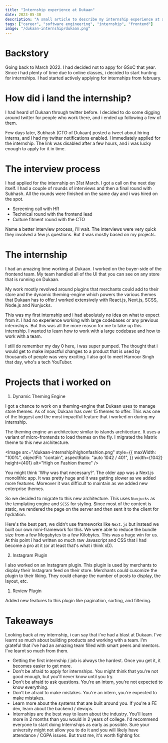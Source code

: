 ```yaml
---
title: "Internship experience at Dukaan"
date: 2023-05-30
description: "A small article to describe my internship experience at a startup - Dukaan."
tags: ["career", "software engineering", "internship", "frontend"]
image: "/dukaan-internship/dukaan.png"
---
```


# Backstory

Going back to March 2022. I had decided not to appy for GSoC that year.
Since i had plenty of time due to online classes, i decided to start hunting for internships.
I had started actively applying for internships from february.

# How did i land the internship?

I had heard of Dukaan through twitter before. I decided to do some digging around twitter for people who work there,
and i ended up following a few of them.

Few days later, Subhash (CTO of Dukaan) posted a tweet about hiring interns, and i had my twitter notifications enabled.
I immediately applied for the internship.
The link was disabled after a few hours, and i was lucky enough to apply for it in time.

# The interview process

I had applied for the internship on 31st March. I got a call on the next day itself.
I had a couple of rounds of interviews and then a final round with Subhash.
All the rounds were finished on the same day and i was hired on the spot.

- Screening call with HR
- Technical round with the frontend lead
- Culture fitment round with the CTO

Name a better interview process, i'll wait. The interviews were very quick they involved a few js questions.
But it was mostly based on my projects.

# The internship

I had an amazing time working at Dukaan. I worked on the buyer-side of the frontend team.
My team handled all of the UI that you can see on any store that is running on Dukaan.

My work mostly revolved around plugins that merchants could add to their store and the dynamic theming-engine
which powers the various themes that Dukaan has to offer.I worked extensively with React.js, Next.js, SCSS, Node.js and Nunjucks.

This was my first internship and i had absolutely no idea on what to expect from it.
I had no experience working with large codebases or any previous internships.
But this was all the more reason for me to take up this internship.
I wanted to learn how to work with a large codebase and how to work with a team.

I still do remember my day 0 here, i was super pumped.
The thought that i would get to make impactful changes to a product that is used by thousands of people was very exciting.
I also got to meet Harnoor Singh that day, who's a tech YouTuber.

# Projects that i worked on

1. Dynamic Theming Engine

I got a chance to work on a theming-engine that Dukaan uses to manage store themes. As of now, Dukaan has over 15 themes to offer.
This was one of the biggest and the most impactful feature that i worked on during my internship.

The theming engine an architecture
similar to islands architecture. It uses a variant of micro-frontends to load themes on the fly. I migrated the Matrix theme to this
new architecture.

<Image
  src="/dukaan-internship/highonfashion.png"
  style={{
    maxWidth: "100%",
    objectFit: "contain",
    aspectRatio: "auto 1042 / 401",
  }}
  width={1042}
  height={401}
  alt="High on Fashion theme"
/>

You might think 'Why was that necessary?'. The older app was a Next.js monolithic app. It was pretty huge and it was getting slower as
we added more features. Moreover it was difficult to maintain as we added new enterprise themes.

So we decided to migrate to this new architecture. This uses `Nunjucks` as the templating engine and `SCSS` for styling. Since most of the content is static,
we rendered the page on the server and then sent it to the client for hydration.

Here's the best part, we didn't use frameworks like `Next.js` but instead we built our own mini-framework for this.
We were able to reduce the bundle size from a few Megabytes to a few Kilobytes. This was a huge win for us.
At this point i had written so much raw Javascript and CSS that i had become a pro at it (or at least that's what i think xD).

2. Instagram Plugin

I also worked on an Instagram plugin. This plugin is used by merchants to display their Instagram feed on their store.
Merchants could cusomize the plugin to their liking. They could change the number of posts to display, the layout, etc.

1. Review Plugin

Added new features to this plugin like pagination, sorting, and filtering.

# Takeaways

Looking back at my internship, i can say that i've had a blast at Dukaan.
I've learnt so much about building products and working with a team.
I'm grateful that i've had an amazing team filled with smart peers and mentors. I've learnt so much from them.

- Getting the first internship / job is always the hardest. Once you get it, it becomes easier to get more.
- Don't be afraid to apply for internships. You might think that you're not good enough, but you'll never know until you try.
- Don't be afraid to ask questions. You're an intern, you're not expected to know everything.
- Don't be afraid to make mistakes. You're an intern, you're expected to make mistakes.
- Learn more about the systems that are built around you. If you're a FE dev, learn about the backend / devops.
- Internships are the best way to learn about the industry. You'll learn more in 2 months than you would in 2 years of college.
  I'd recommend everyone to start doing Internships as early as possible. Sure your university might not allow you to do it and
  you will likely have attendance / CGPA issues. But trust me, it's worth fighting for.
